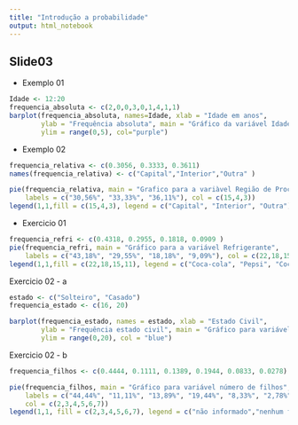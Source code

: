 ```yaml
---
title: "Introdução a probabilidade"
output: html_notebook
---
```


## Slide03
  - Exemplo 01

```r

Idade <- 12:20
frequencia_absoluta <- c(2,0,0,3,0,1,4,1,1)
barplot(frequencia_absoluta, names=Idade, xlab = "Idade em anos",
        ylab = "Frequência absoluta", main = "Gráfico da variável Idade",
        ylim = range(0,5), col="purple")

```

   - Exemplo 02

```r
frequencia_relativa <- c(0.3056, 0.3333, 0.3611)
names(frequencia_relativa) <- c("Capital","Interior","Outra" )

pie(frequencia_relativa, main = "Grafico para a variàvel Região de Procedência",
    labels = c("30,56%", "33,33%", "36,11%"), col = c(15,4,3))
legend(1,1,fill = c(15,4,3), legend = c("Capital", "Interior", "Outra"), box.col=NA)
```

  - Exercicio 01
  
```r

frequencia_refri <- c(0.4318, 0.2955, 0.1818, 0.0909 )
pie(frequencia_refri, main = "Gráfico para a variável Refrigerante", 
    labels = c("43,18%", "29,55%", "18,18%", "9,09%"), col = c(22,18,15,11))
legend(1,1,fill = c(22,18,15,11), legend = c("Coca-cola", "Pepsi", "Coca-cola light", "Sprite"), box.col=NA)
```

  Exercicio 02
    - a
```r

estado <- c("Solteiro", "Casado")
frequencia_estado <- c(16, 20)

barplot(frequencia_estado, names = estado, xlab = "Estado Civil",
        ylab = "Frequência estado civil", main = "Gráfico para variável estado civil",
        ylim = range(0,20), col = "blue")
```

  Exercicio 02
    - b
    
```r
frequencia_filhos <- c(0.4444, 0.1111, 0.1389, 0.1944, 0.0833, 0.0278)

pie(frequencia_filhos, main = "Gráfico para variável número de filhos", 
    labels = c("44,44%", "11,11%", "13,89%", "19,44%", "8,33%", "2,78%"),
    col = c(2,3,4,5,6,7))
legend(1,1, fill = c(2,3,4,5,6,7), legend = c("não informado","nenhum filho", "1 filho", "2 filhos", "3 filhos", "5 filhos"), box.col = NA)

```